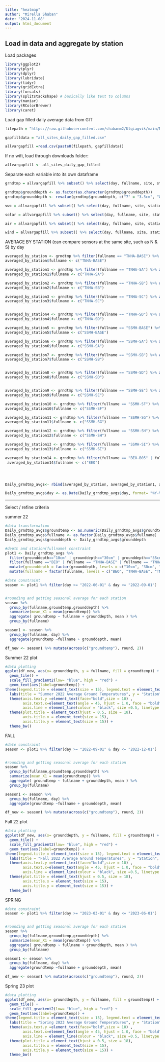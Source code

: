 ```yaml
---
title: "heatmap"
author: "Mirella Shaban"
date: "2024-11-08"
output: html_document
---
```


Load in data and aggregate by station
------
Load packages
```r
library(ggplot2)
library(plyr)
library(dplyr)
library(lubridate)
library(tidyr)
library(gridExtra)
library(forcats)
library(splitstackshape) # basically like text to columns
library(naniar)
library(RColorBrewer)
library(caret)
```

Load gap filled daily average data from GIT
```r
filepath = "https://raw.githubusercontent.com/shabanm2/Utqiagvik/main/Meteorological_Seasons_Data/"

gapfilldata = "all_sites_daily_gap_filled.csv"

allvargapfill =read.csv(paste0(filepath, gapfilldata))
```
If no wifi, load through downloads folder:
```r
allvargapfill <- all_sites_daily_gap_filled
```


Separate each variable into its own dataframe
```r
grndtmp = allvargapfill %>% subset() %>% select(day, fullname, site, station, grounddepth, groundtemp) %>% filter( !grounddepth == "-888.8") 

grndtmp$grounddepth <- as.factor(as.character(grndtmp$grounddepth))
grndtmp$grounddepth <- revalue(grndtmp$grounddepth, c("7" = "3.5cm", "8" = "10cm", "9" = "20cm", "10" = "30cm", "11" = "40cm", "12" = "50cm", "13" = "55cm", "14" = "65cm", "15" = "75cm", "16" = "85cm", "17" = "90cm"))

vwc = allvargapfill %>% subset() %>% select(day, fullname, site, station, grounddepth, vwc) %>% filter( !vwc == "-888.8")

solar = allvargapfill %>% subset() %>% select(day, fullname, site, station, solar) %>% filter( !solar == "-888.8")

air = allvargapfill %>% subset() %>% select(day, fullname, site, station, airtemp) %>% filter( !airtemp == "-888.8")

wind = allvargapfill %>% subset() %>% select(day, fullname, site, station, windspeed, winddir) %>% filter( !winddir == "-888.8", !windspeed == "-888.8")
```


AVERAGE BY STATION (can compare sensors at the same site, such as N & S) by day
```r
averaged_by_station <- grndtmp %>% filter(fullname == "TNHA-BASE") %>% aggregate(groundtemp~day+grounddepth, mean)
averaged_by_station$fullname <- c("TNHA-BASE")

averaged_by_station1 <- grndtmp %>% filter(fullname == "TNHA-SA") %>% aggregate(groundtemp~day+grounddepth, mean)
averaged_by_station1$fullname <- c("TNHA-SA")

averaged_by_station2 <- grndtmp %>% filter(fullname == "TNHA-SB") %>% aggregate(groundtemp~day+grounddepth, mean)
averaged_by_station2$fullname <- c("TNHA-SB")

averaged_by_station3 <- grndtmp %>% filter(fullname == "TNHA-SC") %>% aggregate(groundtemp~day+grounddepth, mean)
averaged_by_station3$fullname <- c("TNHA-SC")


averaged_by_station4 <- grndtmp %>% filter(fullname == "TNHA-SD") %>% aggregate(groundtemp~day+grounddepth, mean)
averaged_by_station4$fullname <- c("TNHA-SD")

averaged_by_station5 <- grndtmp %>% filter(fullname == "SSMH-BASE") %>% aggregate(groundtemp~day+grounddepth, mean)
averaged_by_station5$fullname <- c("SSMH-BASE")

averaged_by_station6 <- grndtmp %>% filter(fullname == "SSMH-SA") %>% aggregate(groundtemp~day+grounddepth, mean)
averaged_by_station6$fullname <- c("SSMH-SA")

averaged_by_station7 <- grndtmp %>% filter(fullname == "SSMH-SB") %>% aggregate(groundtemp~day+grounddepth, mean)
averaged_by_station7$fullname <- c("SSMH-SB")


averaged_by_station8 <- grndtmp %>% filter(fullname == "SSMH-SD") %>% aggregate(groundtemp~day+grounddepth, mean)
averaged_by_station8$fullname <- c("SSMH-SD")


averaged_by_station9 <- grndtmp %>% filter(fullname == "SSMH-SE") %>% aggregate(groundtemp~day+grounddepth, mean)
averaged_by_station9$fullname <- c("SSMH-SE")

averaged_by_station10 <- grndtmp %>% filter(fullname == "SSMH-SF") %>% aggregate(groundtemp~day+grounddepth, mean)
averaged_by_station10$fullname <- c("SSMH-SF")

averaged_by_station11 <- grndtmp %>% filter(fullname == "SSMH-SG") %>% aggregate(groundtemp~day+grounddepth, mean)
averaged_by_station11$fullname <- c("SSMH-SG")

averaged_by_station12 <- grndtmp %>% filter(fullname == "SSMH-SH") %>% aggregate(groundtemp~day+grounddepth, mean)
averaged_by_station12$fullname <- c("SSMH-SH")

averaged_by_station13 <- grndtmp %>% filter(fullname == "SSMH-SI") %>% aggregate(groundtemp~day+grounddepth, mean)
averaged_by_station13$fullname <- c("SSMH-SI")

averaged_by_station14 <- grndtmp %>% filter(fullname == "BEO-B05" | fullname == "BEO-B06" | fullname == "BEO-B07" | fullname == "BEO-B08") %>% aggregate(groundtemp~day+grounddepth, mean)
 averaged_by_station14$fullname <- c("BEO")




Daily_grndtmp_avgs<- rbind(averaged_by_station, averaged_by_station1, averaged_by_station2, averaged_by_station3,averaged_by_station4,averaged_by_station5,averaged_by_station6,averaged_by_station7,averaged_by_station9,averaged_by_station8,averaged_by_station11,averaged_by_station13,averaged_by_station14)

Daily_grndtmp_avgs$day <- as.Date(Daily_grndtmp_avgs$day, format= "%Y-%m-%d",tz="UTC")
```

-----
Select / refine criteria

summer 22
```r
#data transformation
Daily_grndtmp_avgs$groundtemp <- as.numeric(Daily_grndtmp_avgs$groundtemp)
Daily_grndtmp_avgs$fullname <- as.factor(Daily_grndtmp_avgs$fullname)
Daily_grndtmp_avgs$grounddepth <- Daily_grndtmp_avgs$grounddepth

#depth and station(fullname) constraint
plot1 <- Daily_grndtmp_avgs %>% 
  filter(grounddepth=="10cm" | grounddepth=="30cm" | grounddepth=="55cm" | grounddepth=="65cm" |grounddepth=="90cm") %>% 
  filter(fullname =="BEO" | fullname == "TNHA-BASE" | fullname == "TNHA-SA" |fullname =="TNHA-SB"|fullname =="TNHA-SC" |fullname == "TNHA-SD" |fullname == "SSMH-BASE" |fullname =="SSMH-SA"|fullname =="SSMH-SB" |fullname =="SSMH-SD")  %>% 
  mutate(grounddepth = factor(grounddepth, levels = c("10cm", "30cm", "55cm","65cm", "90cm")))  %>% 
  mutate(fullname = factor(fullname, levels = c("BEO", "TNHA-BASE", "TNHA-SA", "TNHA-SB", "TNHA-SC", "TNHA-SD", "SSMH-BASE", "SSMH-SA", "SSMH-SB", "SSMH-SD")))
```


```r
#date constraint
season <- plot1 %>% filter(day >= "2022-06-01" & day <= "2022-09-01")


#rounding and getting seasonal average for each station
season %>%
  group_by(fullname,groundtemp,grounddepth) %>%
  summarize(mean_X1 = mean(groundtemp)) %>% 
  aggregate( groundtemp ~ fullname + grounddepth, mean ) %>%
  group_by(fullname)

season1 <- season %>% 
  group_by(fullname, day) %>%
  aggregate(groundtemp ~fullname + grounddepth, mean)

df_new <- season1 %>% mutate(across(c("groundtemp"), round, 2))

```

Summer 22 plot
```r
#data plotting 
ggplot(df_new, aes(x= grounddepth, y = fullname, fill = groundtemp)) + 
  geom_tile() + 
  scale_fill_gradient2(low= "blue", high = "red") + 
  geom_text(aes(label=groundtemp)) +
theme(legend.title = element_text(size = 15), legend.text = element_text(size = 10)) +
  labs(title = "Summer 2022 Average Ground Temperatures", y = "Station", x= "Depth") +
  theme(axis.text.y =element_text(face="bold",size = 10) ,
        axis.text.x=element_text(angle = 45, hjust = 1.0, face = "bold", size = 10), 
        axis.line = element_line(colour = "black", size =0.5, linetype = "solid")) +
  theme(plot.title = element_text(hjust = 0.5, size = 18),
        axis.title.x = element_text(size = 15),
        axis.title.y = element_text(size = 15)) +
  theme_bw()

```


FALL
```r
#date constraint
season <- plot1 %>% filter(day >= "2022-09-01" & day <= "2022-12-01")


#rounding and getting seasonal average for each station
season %>%
  group_by(fullname,groundtemp,grounddepth) %>%
  summarize(mean_X1 = mean(groundtemp)) %>% 
  aggregate( groundtemp ~ fullname + grounddepth, mean ) %>%
  group_by(fullname)

season1 <- season %>% 
  group_by(fullname, day) %>%
  aggregate(groundtemp ~fullname + grounddepth, mean)

df_new <- season1 %>% mutate(across(c("groundtemp"), round, 2))
```

Fall 22 plot
```r
#data plotting 
ggplot(df_new, aes(x= grounddepth, y = fullname, fill = groundtemp)) + 
  geom_tile() + 
  scale_fill_gradient2(low= "blue", high = "red") + 
  geom_text(aes(label=groundtemp)) +
theme(legend.title = element_text(size = 15), legend.text = element_text(size = 10)) +
  labs(title = "Fall 2022 Average Ground Temperatures", y = "Station", x= "Depth") +
  theme(axis.text.y =element_text(face="bold",size = 10) ,
        axis.text.x=element_text(angle = 45, hjust = 1.0, face = "bold", size = 10), 
        axis.line = element_line(colour = "black", size =0.5, linetype = "solid")) +
  theme(plot.title = element_text(hjust = 0.5, size = 18),
        axis.title.x = element_text(size = 15),
        axis.title.y = element_text(size = 15)) +
  theme_bw()
```

SPRING
```r
#date constraint
season <- plot1 %>% filter(day >= "2023-03-01" & day <= "2023-06-01")


#rounding and getting seasonal average for each station
season %>%
  group_by(fullname,groundtemp,grounddepth) %>%
  summarize(mean_X1 = mean(groundtemp)) %>% 
  aggregate( groundtemp ~ fullname + grounddepth, mean ) %>%
  group_by(fullname)

season1 <- season %>% 
  group_by(fullname, day) %>%
  aggregate(groundtemp ~fullname + grounddepth, mean)

df_new <- season1 %>% mutate(across(c("groundtemp"), round, 2))
```

Spring 23 plot
```r
#data plotting 
ggplot(df_new, aes(x= grounddepth, y = fullname, fill = groundtemp)) + 
  geom_tile() + 
  scale_fill_gradient2(low= "blue", high = "red") + 
  geom_text(aes(label=groundtemp)) +
theme(legend.title = element_text(size = 15), legend.text = element_text(size = 10)) +
  labs(title = "Spring 2023 Average Ground Temperatures", y = "Station", x= "Depth") +
  theme(axis.text.y =element_text(face="bold",size = 10) ,
        axis.text.x=element_text(angle = 45, hjust = 1.0, face = "bold", size = 10), 
        axis.line = element_line(colour = "black", size =0.5, linetype = "solid")) +
  theme(plot.title = element_text(hjust = 0.5, size = 18),
        axis.title.x = element_text(size = 15),
        axis.title.y = element_text(size = 15)) +
  theme_bw()
```